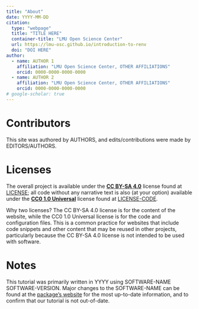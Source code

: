 ```yaml
---
title: "About"
date: YYYY-MM-DD
citation:
  type: "webpage"
  title: "TITLE HERE"
  container-title: "LMU Open Science Center"
  url: https://lmu-osc.github.io/introduction-to-renv
  doi: "DOI HERE"
author:
  - name: AUTHOR 1
    affiliation: "LMU Open Science Center, OTHER AFFILIATIONS"
    orcid: 0000-0000-0000-0000
  - name: AUTHOR 2
    affiliation: "LMU Open Science Center, OTHER AFFILIATIONS"
    orcid: 0000-0000-0000-0000
# google-scholar: true
---
```



# Contributors

This site was authored by AUTHORS, and edits/contributions were made by EDITORS/AUTHORS.

# Licenses

The overall project is available under the **[CC BY-SA 4.0](https://creativecommons.org/licenses/by-sa/4.0/)** license found at [LICENSE](LICENSE.md); all code without any narrative text is also (at your option) available under the **[CC0 1.0 Universal](https://creativecommons.org/publicdomain/zero/1.0/)** license found at [LICENSE-CODE](LICENSE-CODE.md).

Why two licenses? The CC BY-SA 4.0 license is for the content of the website, while the CC0 1.0 Universal license is for the code and configuration files. This is a common practice for websites that include code snippets and other content that may be reused in other projects, particularly because the CC BY-SA 4.0 license is not intended to be used with software.

# Notes

This tutorial was primarily written in YYYY using SOFTWARE-NAME SOFTWARE-VERSION. Major changes to the SOFTWARE-NAME can be found at the [package's website](SOFTWARE-URL) for the most up-to-date information, and to confirm that our tutorial is not out-of-date. 


